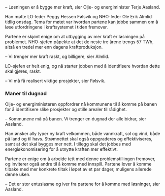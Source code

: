 
– Løsningen er å bygge mer kraft, sier Olje- og energiminister Terje Aasland.

Han møtte LO-leder Peggy Hessen Følsvik og NHO-leder Ole Erik Almlid tidlig onsdag. Tema for møtet var hvordan partene kan jobbe sammen om å løse utfordringene i kraftsystemet i tiden fremover.

Partene er skjønt enige om at utbygging av mer kraft er løsningen på problemet. NHO-sjefen påpekte at det de neste tre årene trengs 57 TWh, altså en tredel mer enn dagens kraftproduksjon.

– Vi trenger mer kraft raskt, og billigere, sier Almlid.

LO-sjefen er helt enig, og nå starter jobben med å identifisere hvordan dette skal gjøres, raskt.

– Vi må få realisert viktige prosjekter, sier Følsvik.

### Maner til dugnad

Olje- og energiministeren oppfordrer nå kommunene til å komme på banen for å identifisere slike prosjekter og stille arealer til rådighet.

– Kommunene må på banen. Vi trenger en dugnad der alle bidrar, sier Aasland.

Han ønsker ally typer ny kraft velkommen, både vannkraft, sol og vind, både på land og til havs. Strømnettet skal også oppgraderes og effektiviseres, samt at det skal bygges mer nett. I tillegg skal det jobbes med energiøkonomisering for å utnytte kraften mer effektivt.

Partene er enige om å arbeide tett med denne problemstillingen fremover, og inviterer også andre til å komme med innspill. Partene lover å komme tilbake med mer konkrete tiltak i løpet av et par dager, muligens allerede denne uken.

– Det er stor entusiasme og iver fra partene for å komme med løsninger, sier Aasland. <Terms />